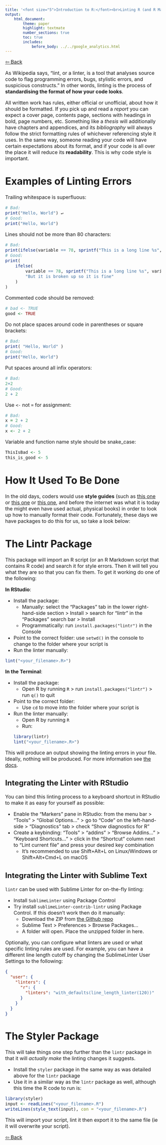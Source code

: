 ```yaml
---
title: '<font size="5">Introduction to R:</font><br>Linting R (and R Markdown)'
output:
    html_document:
        theme: paper
        highlight: textmate
        number_sections: true
        toc: true
        includes:
            before_body: ../../google_analytics.html
---
```


<font size="3">

[⇦ Back](../../R.html)

As Wikipedia says, "lint, or a linter, is a tool that analyses source code to flag programming errors, bugs, stylistic errors, and suspicious constructs." In other words, linting is the process of **standardising the format of how your code looks**.

All written work has rules, either official or unofficial, about how it should be formatted. If you pick up and read a *report* you can expect a cover page, contents page, sections with headings in bold, page numbers, etc. Something like a *thesis* will additionally have chapters and appendices, and its *bibliography* will always follow the strict formatting rules of whichever referencing style it uses. In the same way, someone reading your code will have certain expectations about its format, and if your code is all over the place it will reduce its **readability**. This is why code style is important.

Examples of Linting Errors
==========================
Trailing whitespace is superfluous:
```r
# Bad:
print("Hello, World") ↵
# Good:
print("Hello, World")
```
Lines should not be more than 80 characters:
```r
# Bad:
print(ifelse(variable == 78, sprintf("This is a long line %s", variable), "Avoid this"))
# Good:
print(
    ifelse(
        variable == 78, sprintf("This is a long line %s", variable),
        "But it is broken up so it is fine"
    )
)
```
Commented code should be removed:
```r
# bad <- TRUE
good <- TRUE
```
Do not place spaces around code in parentheses or square brackets:
```r
# Bad:
print( "Hello, World" )
# Good:
print("Hello, World")
```
Put spaces around all infix operators:
```r
# Bad:
2+2
# Good:
2 + 2
```
Use `<-` not `=` for assignment:
```r
# Bad:
x = 2 + 2
# Good:
x <- 2 + 2
```
Variable and function name style should be snake_case:
```r
ThisIsBad <- 5
this_is_good <- 5
```

How It Used To Be Done
======================
In the old days, coders would use **style guides** (such as [this one](https://google.github.io/styleguide/Rguide.html) or [this one](http://adv-r.had.co.nz/Style.html) or [this one](https://style.tidyverse.org/), and before the internet was what it is today the might even have used actual, physical books) in order to look up how to manually format their code. Fortunately, these days we have packages to do this for us, so take a look below:

The Lintr Package
=================
This package will import an R script (or an R Markdown script that contains R code) and search it for style errors. Then it will tell you what they are so that you can fix them. To get it working do one of the following:

**In RStudio**:

- Install the package:
    - Manually: select the "Packages" tab in the lower right-hand-side section > Install > search for "lintr" in the "Packages" search bar > Install
    - Programmatically: run `install.packages("lintr")` in the Console
- Point to the correct folder: use `setwd()` in the console to change to the folder where your script is
- Run the linter manually:
```r
lint("<your_filename>.R>")
```

**In the Terminal**:

- Install the package:
    - Open R by running `R` > run `install.packages("lintr")` > run `q()` to quit
- Point to the correct folder:
    - Use `cd` to move into the folder where your script is
- Run the linter manually:
    - Open R by running `R`
    - Run:
```r
library(lintr)
lint("<your_filename>.R>")
```

This will produce an output showing the linting errors in your file. Ideally, nothing will be produced. For more information see [the docs](https://www.rdocumentation.org/packages/lintr/versions/1.0.3).

Integrating the Linter with RStudio
-----------------------------------
You can bind this linting process to a keyboard shortcut in RStudio to make it as easy for yourself as possible:

- Enable the "Markers" pane in RStudio: from the menu bar > "Tools" > "Global Options..." > go to "Code" on the left-hand-side > "Diagnostics" tab > check "Show diagnostics for R"
- Create a keybinding: "Tools" > "addins" > "Browse Addins..." > "Keyboard Shortcuts..." > click in the "Shortcut" column next to "Lint current file" and press your desired key combination
    - It's recommended to use Shift+Alt+L on Linux/Windows or Shift+Alt+Cmd+L on macOS

Integrating the Linter with Sublime Text
----------------------------------------
`lintr` can be used with Sublime Linter for on-the-fly linting:

- Install `SublimeLinter` using Package Control
- Try install `sublimeLinter-contrib-lintr` using Package Control. If this doesn't work then do it manually:
    - Download the ZIP from [the Github repo](https://github.com/jimhester/SublimeLinter-contrib-lintr)
    - Sublime Text > Preferences > Browse Packages...
    - A folder will open. Place the unzipped folder in here.

Optionally, you can configure what linters are used or what specific linting rules are used. For example, you can have a different line length cutoff by changing the SublimeLinter User Settings to the following:
```json
{
  "user": {
    "linters": {
      "r": {
        "linters": "with_defaults(line_length_linter(120))"
      }
    }
  }
}
```

The Styler Package
==================
This will take things one step further than the `lintr` package in that it will *actually make* the linting changes it suggests.

- Install the `styler` package in the same way as was detailed above for the `lintr` package
- Use it in a similar way as the `lintr` package as well, although this time the R code to run is:
```r
library(styler)
input <- readLines("<your_filename>.R")
writeLines(style_text(input), con = "<your_filename>.R")
```

This will import your script, lint it then export it to the same file (ie it will overwrite your script).

[⇦ Back](../../R.html)

</font>
